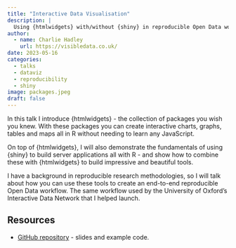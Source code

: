 ```yaml
---
title: "Interactive Data Visualisation"
description: |
  Using {htmlwidgets} with/without {shiny} in reproducible Open Data workflows.
author:
  - name: Charlie Hadley
    url: https://visibledata.co.uk/
date: 2023-05-16
categories:
  - talks
  - dataviz
  - reproducibility
  - shiny
image: packages.jpeg
draft: false
---
```


In this talk I introduce {htmlwidgets} - the collection of packages you wish you knew. With these packages you can create interactive charts, graphs, tables and maps all in R without needing to learn any JavaScript.

On top of {htmlwidgets}, I will also demonstrate the fundamentals of using {shiny} to build server applications all with R - and show how to combine these with {htmlwidgets} to build impressive and beautiful tools.

I have a background in reproducible research methodologies, so I will talk about how you can use these tools to create an end-to-end reproducible Open Data workflow. The same workflow used by the University of Oxford's Interactive Data Network that I helped launch.

## Resources

 * [GitHub repository](https://github.com/charliejhadley/talk_2023-05-16_rug-warwick_interactive-data-viz){target="\_blank"} - slides and example code.
